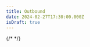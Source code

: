 ```yaml
---
title: Outbound
date: 2024-02-27T17:30:00.000Z
isDraft: true
---
```




{/* <Media client:only /> */}

<Figure
  src="test.png"
  alt="test"
  caption="Homepage motion concept."
  figNum={0.2}
  type={FigureType.VideoLoop}
/>
